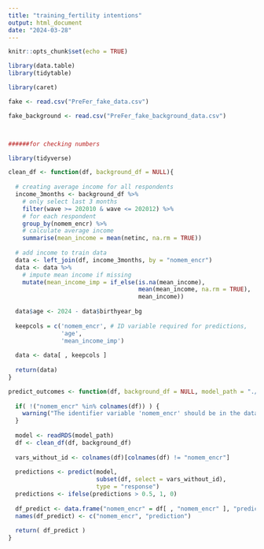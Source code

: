 ```yaml
---
title: "training_fertility intentions"
output: html_document
date: "2024-03-28"
---
```


```r
knitr::opts_chunk$set(echo = TRUE)

library(data.table)
library(tidytable)

library(caret)
```


```r

fake <- read.csv("PreFer_fake_data.csv")

fake_background <- read.csv("PreFer_fake_background_data.csv")



######for checking numbers

library(tidyverse)

clean_df <- function(df, background_df = NULL){
  
  # creating average income for all respondents
  income_3months <- background_df %>% 
    # only select last 3 months
    filter(wave >= 202010 & wave <= 202012) %>% 
    # for each respondent
    group_by(nomem_encr) %>% 
    # calculate average income
    summarise(mean_income = mean(netinc, na.rm = TRUE))
  
  # add income to train data
  data <- left_join(df, income_3months, by = "nomem_encr")
  data <- data %>% 
    # impute mean income if missing
    mutate(mean_income_imp = if_else(is.na(mean_income), 
                                     mean(mean_income, na.rm = TRUE),
                                     mean_income))
  
  data$age <- 2024 - data$birthyear_bg
  
  keepcols = c('nomem_encr', # ID variable required for predictions,
               'age', 
               'mean_income_imp')  
  
  data <- data[ , keepcols ]
  
  return(data)
}

predict_outcomes <- function(df, background_df = NULL, model_path = "./model.rds"){
  
  if( !("nomem_encr" %in% colnames(df)) ) {
    warning("The identifier variable 'nomem_encr' should be in the dataset")
  }
  
  model <- readRDS(model_path)
  df <- clean_df(df, background_df)
  
  vars_without_id <- colnames(df)[colnames(df) != "nomem_encr"]
  
  predictions <- predict(model, 
                         subset(df, select = vars_without_id), 
                         type = "response") 
  predictions <- ifelse(predictions > 0.5, 1, 0)  
  
  df_predict <- data.frame("nomem_encr" = df[ , "nomem_encr" ], "prediction" = predictions)
  names(df_predict) <- c("nomem_encr", "prediction") 
  
  return( df_predict )
}

```
